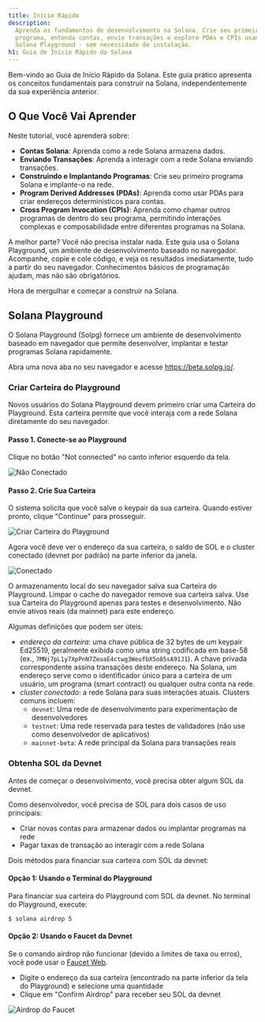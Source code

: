 ```yaml
---
title: Início Rápido
description:
  Aprenda os fundamentos de desenvolvimento na Solana. Crie seu primeiro
  programa, entenda contas, envie transações e explore PDAs e CPIs usando o
  Solana Playground - sem necessidade de instalação.
h1: Guia de Início Rápido da Solana
---
```


Bem-vindo ao Guia de Início Rápido da Solana. Este guia prático apresenta os
conceitos fundamentais para construir na Solana, independentemente da sua
experiência anterior.

## O Que Você Vai Aprender

Neste tutorial, você aprenderá sobre:

- **Contas Solana**: Aprenda como a rede Solana armazena dados.
- **Enviando Transações**: Aprenda a interagir com a rede Solana enviando
  transações.
- **Construindo e Implantando Programas**: Crie seu primeiro programa Solana e
  implante-o na rede.
- **Program Derived Addresses (PDAs)**: Aprenda como usar PDAs para criar
  endereços determinísticos para contas.
- **Cross Program Invocation (CPIs)**: Aprenda como chamar outros programas de
  dentro do seu programa, permitindo interações complexas e composabilidade
  entre diferentes programas na Solana.

A melhor parte? Você não precisa instalar nada. Este guia usa o Solana
Playground, um ambiente de desenvolvimento baseado no navegador. Acompanhe,
copie e cole código, e veja os resultados imediatamente, tudo a partir do seu
navegador. Conhecimentos básicos de programação ajudam, mas não são
obrigatórios.

Hora de mergulhar e começar a construir na Solana.

## Solana Playground

O Solana Playground (Solpg) fornece um ambiente de desenvolvimento baseado em
navegador que permite desenvolver, implantar e testar programas Solana
rapidamente.

Abra uma nova aba no seu navegador e acesse https://beta.solpg.io/.

<Steps>
<Step>

### Criar Carteira do Playground

Novos usuários do Solana Playground devem primeiro criar uma Carteira do
Playground. Esta carteira permite que você interaja com a rede Solana
diretamente do seu navegador.

#### Passo 1. Conecte-se ao Playground

Clique no botão "Not connected" no canto inferior esquerdo da tela.

![Não Conectado](/assets/docs/intro/quickstart/pg-not-connected.png)

#### Passo 2. Crie Sua Carteira

O sistema solicita que você salve o keypair da sua carteira. Quando estiver
pronto, clique "Continue" para prosseguir.

![Criar Carteira do Playground](/assets/docs/intro/quickstart/pg-create-wallet.png)

Agora você deve ver o endereço da sua carteira, o saldo de SOL e o cluster
conectado (devnet por padrão) na parte inferior da janela.

![Conectado](/assets/docs/intro/quickstart/pg-connected.png)

<Callout>
  O armazenamento local do seu navegador salva sua Carteira do Playground.
  Limpar o cache do navegador remove sua carteira salva. Use sua Carteira do
  Playground apenas para testes e desenvolvimento. Não envie ativos reais (da
  mainnet) para este endereço.
</Callout>

Algumas definições que podem ser úteis:

- _endereço da carteira_: uma chave pública de 32 bytes de um keypair Ed25519,
  geralmente exibida como uma string codificada em base-58 (ex.,
  `7MNj7pL1y7XpPnN7ZeuaE4ctwg3WeufbX5o85sA91J1`). A chave privada correspondente
  assina transações deste endereço. Na Solana, um endereço serve como o
  identificador único para a carteira de um usuário, um programa (smart
  contract) ou qualquer outra conta na rede.
- _cluster conectado_: a rede Solana para suas interações atuais. Clusters
  comuns incluem:
  - `devnet`: Uma rede de desenvolvimento para experimentação de desenvolvedores
  - `testnet`: Uma rede reservada para testes de validadores (não use como
    desenvolvedor de aplicativos)
  - `mainnet-beta`: A rede principal da Solana para transações reais

</Step>
<Step>

### Obtenha SOL da Devnet

Antes de começar o desenvolvimento, você precisa obter algum SOL da devnet.

Como desenvolvedor, você precisa de SOL para dois casos de uso principais:

- Criar novas contas para armazenar dados ou implantar programas na rede
- Pagar taxas de transação ao interagir com a rede Solana

Dois métodos para financiar sua carteira com SOL da devnet:

#### Opção 1: Usando o Terminal do Playground

Para financiar sua carteira do Playground com SOL da devnet. No terminal do
Playground, execute:

```terminal
$ solana airdrop 5
```

#### Opção 2: Usando o Faucet da Devnet

Se o comando airdrop não funcionar (devido a limites de taxa ou erros), você
pode usar o [Faucet Web](https://faucet.solana.com/).

- Digite o endereço da sua carteira (encontrado na parte inferior da tela do
  Playground) e selecione uma quantidade
- Clique em "Confirm Airdrop" para receber seu SOL da devnet

![Airdrop do Faucet](/assets/docs/intro/quickstart/faucet-airdrop.gif)

</Step>
</Steps>
